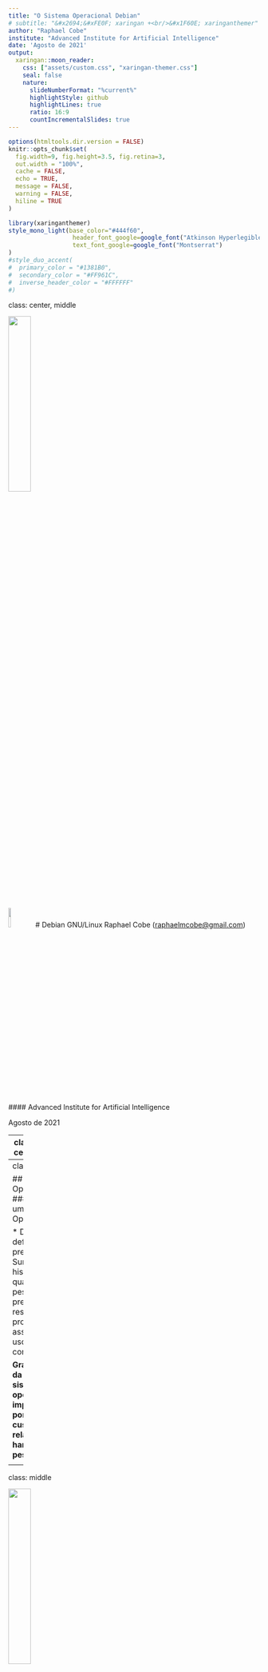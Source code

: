 ```yaml
---
title: "O Sistema Operacional Debian"
# subtitle: "&#x2694;&#xFE0F; xaringan +<br/>&#x1F60E; xaringanthemer"  
author: "Raphael Cobe"
institute: "Advanced Institute for Artificial Intelligence"
date: 'Agosto de 2021'
output:
  xaringan::moon_reader:
    css: ["assets/custom.css", "xaringan-themer.css"]
    seal: false
    nature:
      slideNumberFormat: "%current%"
      highlightStyle: github
      highlightLines: true
      ratio: 16:9
      countIncrementalSlides: true
---
```


```r
options(htmltools.dir.version = FALSE)
knitr::opts_chunk$set(
  fig.width=9, fig.height=3.5, fig.retina=3,
  out.width = "100%",
  cache = FALSE,
  echo = TRUE,
  message = FALSE, 
  warning = FALSE,
  hiline = TRUE
)
```

```r
library(xaringanthemer)
style_mono_light(base_color="#444f60", 
                  header_font_google=google_font("Atkinson Hyperlegible"),
                  text_font_google=google_font("Montserrat")
)
#style_duo_accent(
#  primary_color = "#1381B0",
#  secondary_color = "#FF961C",
#  inverse_header_color = "#FFFFFF"
#)
```

class: center, middle
<div class="toplogo">
<img src="img/ai2_logo_256h-1.png" style="width:30%;"/>
</div>

<img src="img/debian_logo.png" style="width:10%;"/>
# Debian GNU/Linux
Raphael Cobe (<a href="mailto:raphaelmcobe@gmail.com">raphaelmcobe@gmail.com</a>)
#### Advanced Institute for Artificial Intelligence

<div class="text-bottom">Agosto de 2021</div>



---
class: inverse center middle
<div class="toplogo">
<img src="img/ai2_logo_256h-1.png" style="width:30%;"/>
</div>

# Sistemas  Operacionais
## Revisão

<div class="text-bottom">Debian GNU/Linux</div>


---
class: middle
<div class="toplogo">
<img src="img/ai2_logo_256h-1.png" style="width:30%;"/>
</div>

## Sistemas Operacionais
#### O que é um sistema Operacional? 

* Difícil de definir com precisão
* Surgiram historicamente quando as pessoas precisavam resolver problemas associados ao uso de computadores.

**Grande parte da história do sistema operacional impulsionada por fatores de custo relativos de hardware e pessoas.**

<div class="text-bottom">Debian GNU/Linux</div>

---
class: middle
<div class="toplogo">
<img src="img/ai2_logo_256h-1.png" style="width:30%;"/>
</div>

## Sistemas Operacionais
#### O que é um sistema Operacional? 
* O hardware começou muito caro em relação às pessoas e o custo relativo vem diminuindo desde então. 
* No início: Hardware caro, pessoal barato 
  * Objetivo: maximizar a utilização do hardware.
* Agora: Hardware barato, pessoas caras 
  * Objetivo: tornar mais fácil para as pessoas usarem o computador.

<div class="text-bottom">Debian GNU/Linux</div>

---
class:middle
<div class="toplogo">
  <img src="img/ai2_logo_256h-1.png" style="width:30%;"/>
</div>

## Sistemas Operacionais
#### Um pouco de história
* No início:
  * Computadores eram máquinas enormes, caras, difíceis de operar e manter. 
    * Usado em modo interativo por um usuário único. 
  * Interação em um nível muito baixo - botões do console, cartões no leitor de cartão, etc. 
  * **A interface é basicamente o hardware bruto**.
  
<div class="text-bottom">Debian GNU/Linux</div>

---
class:middle
<div class="toplogo">
  <img src="img/ai2_logo_256h-1.png" style="width:30%;"/>
</div>

## Sistemas Operacionais
#### Um pouco de história

**Problema:** Código para manipular dispositivos de E/S externos. É muito complexo e é uma das principais fontes de dificuldade de programação.

<div class="text-bottom">Debian GNU/Linux</div>
--

**Solução:** Construir uma biblioteca de sub-rotinas (drivers de dispositivos) para gerenciar a interação com os dispositivos de E/S. 
* A biblioteca é carregada na memória e permanece lá.

<div class="text-bottom">Debian GNU/Linux</div>

---
class: middle
<div class="toplogo">
  <img src="img/ai2_logo_256h-1.png" style="width:30%;"/>
</div>

## Sistemas Operacionais
#### Um pouco de história

* Década de 1940 - primeiras gerações (primeiros computadores digitais eletrônicos não tinham sistemas operacionais) 
* Década de 1950 - segunda geração (Introdução dos cartões perfurados, **Sistemas de processamento em lote:**)
* Década de 1960 - Terceira Geração (sistemas em batch, **Multiprogramação** - vários trabalhos estão na memória principal ao mesmo tempo)
* Quarta Geração (1980 - atual): desktops tão poderosos quanto os mainframes da década de 1970
<div class="text-bottom">Debian GNU/Linux</div>

---
class:middle
<div class="toplogo">
  <img src="img/ai2_logo_256h-1.png" style="width:30%;"/>
</div>

## Sistemas Operacionais
#### O papel do Sistema Operacional?
* **Fornecer abstrações**: O hardware possui recursos físicos de baixo nível com interfaces complicadas e idiossincráticas. 
  * Objetivo: tornar o computador mais fácil de usar.
  *  É uma **máquina estendida**
* **Fornece interface padronizda**: O Unix é executado em muitos sistemas de computador muito diferentes. 
  * Capacidade de portar programas entre sistemas com pouco esforço.
  
---
class:middle
<div class="toplogo">
  <img src="img/ai2_logo_256h-1.png" style="width:30%;"/>
</div>

## Sistemas Operacionais
#### O papel do Sistema Operacional?
* **Mediação do uso de recursos**: permitir que vários usuários compartilhem recursos de maneira justa, eficiente e segura.
  * Cada programa tem um **tempo e um espaço** no recurso
  
<div class="text-bottom">Debian GNU/Linux</div>

---
class:middle
<div class="toplogo">
  <img src="img/ai2_logo_256h-1.png" style="width:30%;"/>
</div>

## Sistemas Operacionais
#### Máquina Estendida
* Transformam o hardware pouco atraente em abstrações mais interessantes 
  * Esconde detalhes do hardware;
* Ex.: Um livro de 2007 que descreve a interface dos discos rígidos modernos que um programador deveria saber: ​
  * Tinha mais de **450 páginas**
  * Essa interface foi revista múltiplas vezes e é mais complicada do que em 2007.

<div class="text-bottom">Debian GNU/Linux</div>

---
class:middle
<div class="toplogo">
  <img src="img/ai2_logo_256h-1.png" style="width:30%;"/>
</div>

## Sistemas Operacionais
#### Gerenciador de Recursos
* Fornecer uma alocação ordenada e controlada de processadores, memórias, e dispositivos de E/S entre vários programas que compete por eles
* Se houver muitos pedidos de recursos possivelmente conflitantes
  * SO deve decidir em que pedidos serão alocados recursos
* No caso de um computador com múltiplos usuários:
  * O SO precisa evitar que usuários possam interferir uns nos outros
  * Prover proteção da memória, dispositivos de E/S e outros recursos
  
<div class="text-bottom">Debian GNU/Linux</div>

---
class: inverse center middle
<div class="toplogo">
<img src="img/ai2_logo_256h-1.png" style="width:30%;"/>
</div>

# Sistemas Operacionais
## Processos e Threads

<div class="text-bottom">Debian GNU/Linux</div>


---
class:middle
<div class="toplogo">
  <img src="img/ai2_logo_256h-1.png" style="width:30%;"/>
</div>

## Sistemas Operacionais
#### Processos 
* De forma genérica, representa um **fluxo de execução**;
* Processo não é o mesmo que programa:
  * Um processo é uma entidade 'ativa': 
      * Código de programa carregado na memória para execução
  * Programa é um algoritmo expresso em linguagem de programação 
      * **Entidade passiva**, pois reside na memória secundária, como o conteúdo de um arquivo armazenado no disco. 
      * Um programa pode ter vários processos.

<div class="text-bottom">Debian GNU/Linux</div>

---
class:middle
<div class="toplogo">
  <img src="img/ai2_logo_256h-1.png" style="width:30%;"/>
</div>

## Sistemas Operacionais
#### Processos
* *Process control block* - PCB (contexto):
  * Valor atual do contador do programa (PC);
  * Conteúdo dos registradores;
  * A pilha de processo (SP) que contém dados temporários, como parâmetro de sub-rotina e endereço de retorno.
  * Memória (variáveis globais e memória alocada dinamicamente)
  * Tabela de arquivos abertos;


<div class="text-bottom">Debian GNU/Linux</div>

---
class:middle
<div class="toplogo">
  <img src="img/ai2_logo_256h-1.png" style="width:30%;"/>
</div>

## Sistemas Operacionais
#### Processos
* Uniprogramação (apenas um processo de cada vez) vs Multiprogramação (vários processos ao mesmo tempo)
  * *Preemptive multitasking*: executa um processo por um tempo, depois tira a CPU desse processo e permite que outro processo seja executado;
* Processos são separados - **nenhum processo pode afetar diretamente o estado de outro processo**
* Mudanças de contexto;


<div class="text-bottom">Debian GNU/Linux</div>

---
class:top
<div class="toplogo">
  <img src="img/ai2_logo_256h-1.png" style="width:30%;"/>
</div>

## Sistemas Operacionais
#### Processos - Ciclo de Vida

<div style="text-align:center;"><img src="img/os-process-state-diagram.png" style="width:42%;"/></div>

<div class="text-bottom">Debian GNU/Linux</div>

---
class:middle
<div class="toplogo">
  <img src="img/ai2_logo_256h-1.png" style="width:30%;"/>
</div>

## Sistemas Operacionais
#### Kernel
* Núcleo do sistema operacional
* Primeiro programa do sistema operacional
  * Carregado na memória primária para iniciar a operação do sistema. 
  * Mantido na memória principal até que o sistema seja desligado. 
* Essencialmente **converte comandos do usuário em algo que a máquina entenda**
* Ponte entre o software de aplicação do sistema e seu hardware;
* Responsável pelo **gerenciamento de processos**, **sistemas de arquivo**, **memória**, **permissões de usuários**;

<div class="text-bottom">Debian GNU/Linux</div>

---
class:middle
<div class="toplogo">
  <img src="img/ai2_logo_256h-1.png" style="width:30%;"/>
</div>

## Sistemas Operacionais
#### Espaço do Kernel vs Espaço do Usuário

* Mantido e carregado em um espaço de memória separado
    * **Espaço protegido do Kernel**: protegido contra acesso por programas aplicativos
* Outros programas de aplicativosusam um espaço de memória separado chamado **espaço do usuário**.
* O kernel fornece uma API para esses aplicativos por meio de **chamadas de sistema**;


<div class="text-bottom">Debian GNU/Linux</div>


---
class: middle
background-image: url("img/white.png")
background-size: cover

<div class="toplogo">
  <img src="img/ai2_logo_256h-1.png" style="width:30%;"/>
</div>

## Sistemas Operacionais
#### Espaço do Kernel vs Espaço do Usuário

<div style="text-align:center;"><img src="img/kernel_space.png" style="width:85%;"/></div>

<div class="text-bottom">Debian GNU/Linux</div>

---
class:middle
background-image: url("img/white.png")
background-position: center
background-size: cover
<div class="toplogo">
  <img src="img/ai2_logo_256h-1.png" style="width:30%;"/>
</div>

## Sistemas Operacionais
#### Espaço do Kernel vs Espaço do Usuário
<div style="text-align:center;"><img src="img/system_calls.png" style="width:60%;"/></div>
<div class="text-bottom">Debian GNU/Linux</div>


---
class:middle center
<div class="toplogo">
  <img src="img/ai2_logo_256h-1.png" style="width:30%;"/>
</div>

#### Linux Kernel
<img src="img/linux_kernel.png" style="width:45%;"/>
<div class="text-bottom">Debian GNU/Linux</div>


---
class: middle center inverse
<img src="img/threading.png" style="width:80%;"/>

---
class:middle
<div class="toplogo">
  <img src="img/ai2_logo_256h-1.png" style="width:30%;"/>
</div>

## Sistemas Operacionais
#### Threads
* Unidade básica que o escalonador de processo usa para permitir que os aplicativos utilizem a CPU.
  * **Escalonadores escalonam threads**;
* Tem sua própria pilha e junto com os registradores determina o estado de execução da thread;
* Executado no contexto de um processo e **todas as threads no mesmo processo compartilham os recursos**;
* Tthreads compartilham partes de seu estado 
  * Leitura e escrita na **mesma memória**;
<div class="text-bottom">Debian GNU/Linux</div>

---
class:middle
<div class="toplogo">
  <img src="img/ai2_logo_256h-1.png" style="width:30%;"/>
</div>

## Sistemas Operacionais
#### Threads
* **Processos Leves**
* Compartilhamento de espaço de memória simplifica coordenação das threads 
  * E.g., construir estruturas de dados que representam o estado do sistema para descobrir o que fazer quando precisam processar uma solicitação;
  

<div class="text-bottom">Debian GNU/Linux</div>


---
class: middle center inverse

# Sistemas Operacionais
## Gerência de Memória

---
class:middle
<div class="toplogo">
  <img src="img/ai2_logo_256h-1.png" style="width:30%;"/>
</div>

## Sistemas Operacionais
#### Gerência de Memória
* Possibilita o compartilhamento da memória principal;
  * **Proteção**: Impedir acesso a memória de outros processos.
  * **Nomenclatura**: Como identificar partes compartilhadas de memória?
  * **Transparência**: Quanto do gerenciamento fica na mão do usuário?
  * **Eficiência**: Não deve impor uma sobrecarga de desempenho.
* Memória dividida em páginas - paginação;
* Tabela de páginas;
<div class="text-bottom">Debian GNU/Linux</div>

---
class:middle
<div class="toplogo">
  <img src="img/ai2_logo_256h-1.png" style="width:30%;"/>
</div>

## Sistemas Operacionais
#### Gerência de Memória
* Memória Virtual: estende a memória disponível, armazenando as partes inativas em disco;
* Memória Swap: espaço em disco utilizado para cópia de partes da RAM;
  * Costumava ser utilizado como o dobro da memória disponível;
  * **não deve ser considerado um substituto para mais RAM!**

<div class="text-bottom">Debian GNU/Linux</div>


---
class:middle
<div class="toplogo">
  <img src="img/ai2_logo_256h-1.png" style="width:30%;"/>
</div>

## Sistemas Operacionais
#### Processo de Inicialização

1. BIOS/UEFI 
1. Bootloader
1. Carregamento do Kernel (*mini-debian*)
1.  `initd/systemd` (*full-debian*)

<div class="text-bottom">Debian GNU/Linux</div>

---
class:middle
<div class="toplogo">
  <img src="img/ai2_logo_256h-1.png" style="width:30%;"/>
</div>

## Sistemas Operacionais
#### Processo de Inicialização - BIOS
* BIOS (Firmware) gravado na EPROM;
* *Power On Self Test* (POST) - Detecção de periféricos; 
* Executado no modo de processador de 16 bits e tem apenas 1 MB de espaço para execução;
* Tamanho de discos limitado a 2,2 TB;



<div class="text-bottom">Debian GNU/Linux</div>

---
class:middle
<div class="toplogo">
  <img src="img/ai2_logo_256h-1.png" style="width:30%;"/>
</div>

## Sistemas Operacionais
#### Processo de Inicialização - BIOS

<div style="text-align:center;"><img src="img/bios.png" style="width:60%;"/></div>

<div class="text-bottom">Debian GNU/Linux</div>

---
class:middle
<div class="toplogo">
  <img src="img/ai2_logo_256h-1.png" style="width:30%;"/>
</div>

## Sistemas Operacionais
#### Processo de Inicialização - UEFI
* *Unified Extensible Firmware Interface*
* Firmware com capacidade de leitura de partes específicas do disco
  * Armazena todos os dados sobre inicialização e inicialização em um arquivo `.efi`, em vez de armazená-los no firmware;
  * *EFI System Partition* (ESP)
  
<div class="text-bottom">Debian GNU/Linux</div>

---
class:middle
<div class="toplogo">
  <img src="img/ai2_logo_256h-1.png" style="width:30%;"/>
</div>

## Sistemas Operacionais
#### Processo de Inicialização - UEFI  
* Resolve alguns problemas com a BIOS:
  * Tamanhos de unidade de até **9 zettabytes**;
  * Tempo de inicialização **mais rápido**;
  * Segurança como ***Secure Boot***
      * Impede o computador de inicializar a partir de aplicativos não autorizados / não assinados. 
      * Ajuda a prevenir rootkits
  * Executado em **modo 32 ou 64 bits**

<div class="text-bottom">Debian GNU/Linux</div>

---
class:middle
<div class="toplogo">
  <img src="img/ai2_logo_256h-1.png" style="width:30%;"/>
</div>

#### Processo de Inicialização - UEFI

<div style="text-align:center;"><img src="img/uefi.png" style="width:60%;"/></div>

<div class="text-bottom">Debian GNU/Linux</div>


---
class:middle
<div class="toplogo">
  <img src="img/ai2_logo_256h-1.png" style="width:30%;"/>
</div>

## Sistemas Operacionais
#### Processo de Inicialização
* Gerenciador de Boot:
  * **GR**and **U**nified **B**ootloader version 2 (GRUB2)
  * Escolha de qual Kernel vai ser inicializado;
  * Ele carrega a imagem do kernel do sistema e a imagem `initrd` para a memória e passa o controle para eles;
* Inicialização do Kernel
  * O processo `/init`
  * `initramfs` - sistema de arquivos temporário usado pelo kernel (imagem `initrd`);


<div class="text-bottom">Debian GNU/Linux</div>

---
class:middle
<div class="toplogo">
  <img src="img/ai2_logo_256h-1.png" style="width:30%;"/>
</div>

## Sistemas Operacionais
#### Processo de Inicialização
* `systemd`
  * O sistema de arquivos raiz é trocado daquele na memória para aquele no sistema de arquivos do disco rígido real;
  * O processo `/sbin/init` (`systemd`)
  * `/lib/systemd/system`: configuração padrão do SO;
  * `/etc/systemd/system`: arquivos de configuração do administrador do sistema;
  * Inicialização de serviços (rede, montagem de discos, etc.);

<div class="text-bottom">Debian GNU/Linux</div>

---
class: center, middle, inverse
<div class="toplogo">
  <img src="img/ai2_logo_256h-1.png" style="width:30%;"/>
</div>

# Debian GNU/Linux
## Projeto Debian
<img src="img/debian_logo.png" style="width:20%;"/>

<div class="text-bottom">Debian GNU/Linux</div>

---
class:middle
<div class="toplogo">
  <img src="img/ai2_logo_256h-1.png" style="width:30%;"/>
</div>

## Debian GNU/Linux
#### O que é?
* Sistema operacional **completo**, incluindo software para instalação e gerenciamentobaseados no kernel Linux e software livre (especialmente aqueles do projeto GNU);
* Criado em 1993 por Ian Murdock;
* [Debian Manifesto](https://www.debian.org/doc/manuals/project-history/manifesto.en.html)
* 10 arquiteturas de hardware oficialmente suportadas;
* *Meta-distribuição*;

<div class="text-bottom">Debian GNU/Linux</div>


---
class:middle
<div class="toplogo">
  <img src="img/ai2_logo_256h-1.png" style="width:30%;"/>
</div>

## Debian GNU/Linux
#### Organização do projeto
* Desenvolvedores Debian (1023 membros)
  * Responsáveis por pelo menos um pacote;
  * Organizados em [times](https://wiki.debian.org/Teams);
* Debian [Policy](https://bugs.debian.org/debian-policy)
  * Garante regras de qualidade e garantem interoperabilidade de pacotes;
  * Guidelines técnicos para empacotamento;

<div class="text-bottom">Debian GNU/Linux</div>

---
class:middle
<div class="toplogo">
  <img src="img/ai2_logo_256h-1.png" style="width:30%;"/>
</div>

## Debian GNU/Linux
#### Organização do projeto
* Papel dos usuários
  * [Bug report](https://www.debian.org/Bugs/);
  * [Tradução](https://www.debian.org/international/) e documentação;
  * Envio de correções de bugs

<div class="text-bottom">Debian GNU/Linux</div>

---
class:middle
<div class="toplogo">
  <img src="img/ai2_logo_256h-1.png" style="width:30%;"/>
</div>

## Debian GNU/Linux
#### Ciclo de vida de releases
* 3 a 6 versões de cada programa: 
  * **Experimental**: software ainda em desenvolvimento;
  * **Unstable**: Distribuição “de ponta” escolhida por usuários que estão mais preocupados em ter pacotes atualizados do que preocupados com bugs graves;
  * **Testing**: ausência de bugs críticos, compilando em todas as arquiteturas;
      * Período de *Freeze*; 
  * **Stable**: quando o instalador está pronto e quando nenhum programa em Teste tem quaisquer bugs críticos conhecidos;
  * **Oldstable** e **Oldoldstable** (LTSs)

<div class="text-bottom">Debian GNU/Linux</div>

---
class:middle
<div class="toplogo">
  <img src="img/ai2_logo_256h-1.png" style="width:30%;"/>
</div>

## Debian GNU/Linux
#### Ciclo de vida de releases

* Debian 12 (bookworm) - testing - sem data de lançamento;
* Debian 11 (bullseye) - versão estável atual
* Debian 10 (buster) - versão oldstable atual
* Debian 9 (stretch) - versão oldoldstable, com suporte LTS
* Debian 8 (jessie) - lançamento arquivado, com suporte LTS estendido
* Debian 7 (wheezy) - versão estável obsoleta
* Debian 6.0 (squeeze) - versão estável obsoleta
* Debian GNU / Linux 5.0 (lenny) - versão estável obsoleta
* ...

<div class="text-bottom">Debian GNU/Linux</div>

---
class:middle center inverse
<div class="toplogo">
  <img src="img/ai2_logo_256h-1.png" style="width:30%;"/>
</div>

# Debian GNU/Linux
## Instalação

<div class="text-bottom">Debian GNU/Linux</div>

---
class:middle
<div class="toplogo">
  <img src="img/ai2_logo_256h-1.png" style="width:30%;"/>
</div>

## Debian GNU/Linux
#### Particionamento
<div style="text-align:center;"><img src="img/debian_parted1.png" style="width:60%;"/></div>

<div class="text-bottom">Debian GNU/Linux</div>

---
class:middle
<div class="toplogo">
  <img src="img/ai2_logo_256h-1.png" style="width:30%;"/>
</div>

## Debian GNU/Linux
#### Particionamento
* Particionamento Guiado:
  * “Todos os arquivos em uma partição”: toda a árvore do sistema Linux é armazenada em um único sistema de arquivos correspondendo ao diretório raiz `/`
      * Sistemas pessoais ou de usuário único.
  * “Partição `/home` separada”: divide a hierarquia de arquivos em duas: uma partição contém o sistema Linux (`/`), e a segunda contém “diretórios pessoais”;
  * Separe as partições `/home`, `/var` e `/tmp` ”, é apropriado para servidores e sistemas multiusuário;

<div class="text-bottom">Debian GNU/Linux</div>

---
class:middle
<div class="toplogo">
  <img src="img/ai2_logo_256h-1.png" style="width:30%;"/>
</div>

## Debian GNU/Linux
#### Sistemas de Arquivo
* Definem como os dados se organizam no disco;
  * e.g., ext4, ext3, ReiserFS, btrfs;
* *Journal*: possibilita o retorno a um estado consistente anterior após uma interrupção abrupta, sem analisar completamente todo o disco;
  * Mantém histórico de ações tomadas pelo Sistema de arquivos;
    * Em caso de falha, consegue reexecutar a última instrução;
    * Em caso de sistema de arquivos corrompido, se descartam algumas operações;

<div class="text-bottom">Debian GNU/Linux</div>

---
class:middle
<div class="toplogo">
  <img src="img/ai2_logo_256h-1.png" style="width:30%;"/>
</div>

## Debian GNU/Linux
#### Logical Volume Manager - LVM
* Criar partições lógicas (virtuais) que podem ocupar vários discos;
* Redimensionar as partições existentes a qualquer momento.
  * Possivelmente após adicionar um disco adicional quando necessário;
* *Physical Volumes* (PV), *Volume Groups* (VG) e *Logical Volumes* (LV);


<div class="text-bottom">Debian GNU/Linux</div>



---
class: center, middle
<div class="toplogo">
  <img src="img/ai2_logo_256h-1.png" style="width:30%;"/>
</div>

# Obrigado!

Slides Criados utilizando pacotes R:

[**xaringan**](https://github.com/yihui/xaringan)<br>
[gadenbuie/xaringanthemer](https://github.com/gadenbuie/xaringanthemer)<br>
[remark.js](https://remarkjs.com), [**knitr**](http://yihui.name/knitr) e [R Markdown](https://rmarkdown.rstudio.com).

<div class="text-bottom">Debian GNU/Linux</div>